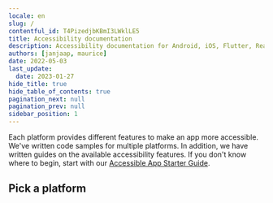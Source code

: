 ```yaml
---
locale: en
slug: /
contentful_id: T4PizedjbKBmI3LWklLE5
title: Accessibility documentation
description: Accessibility documentation for Android, iOS, Flutter, React Native and Xamarin.
authors: [janjaap, maurice]
date: 2022-05-03
last_update:
  date: 2023-01-27
hide_title: true
hide_table_of_contents: true
pagination_next: null
pagination_prev: null
sidebar_position: 1
---
```


<Hero
  title="Accessibility documentation"
/>

Each platform provides different features to make an app more accessible. We've written code samples for multiple platforms. In addition, we have written guides on the available accessibility features. If you don't know where to begin, start with our [Accessible App Starter Guide](/en/articles/accessible-app-beginners-guide).

## Pick a platform

<LinkList title="List of docs" isHighlighted={true}>
  <LinkListItem
    url="/en/docs/android"
    title="Learn about Android accessibility"
    label="Android accessibility"
    description="Android has an accessibility layer that helps users to navigate their Android devices more easily. By integrating accessibility features, you can improve your app's usability, particularly for users with disabilities."
    image="/img/light/Android.svg"
    alt="Android logo (light)"
  />
  <LinkListItem
    url="/en/docs/ios"
    title="Learn about iOS accessibility"
    label="iOS accessibility"
    description="iOS has built-in accessibility features, accessibility APIs, and developer tools which provide an extraordinary opportunity to deliver a superior mobile experience to every user, including those with disabilities."
    image="/img/light/iOS.svg"
    alt="iOS logo (light)"
  />
  <LinkListItem
    url="/en/docs/flutter"
    title="Learn about Flutter accessibility"
    label="Flutter accessibility"
    description="Flutter is committed to supporting developers in making their apps more accessible. It has built-in support for accessibility features provided by the underlying operating system."
    image="/img/light/flutter.svg"
    alt="Flutter logo (light)"
  />
  <LinkListItem
    url="/en/docs/react-native"
    title="Learn about React Native accessibility"
    label="React Native accessibility"
    description="React Native has accessibility APIs which let your app accommodate all users. You can integrate apps with assistive technologies like the screen readers VoiceOver and TalkBack."
    image="/img/light/React Native.svg"
    alt="React Native logo (light)"
  />
  <LinkListItem
    url="/en/docs/xamarin"
    title="Learn about Xamarin accessibility"
    label="Xamarin accessibility"
    description="Xamarin has features to create apps which work well with accessibility features such as large type, high contrast, zoom in, screen reading, visual or haptic feedback cues, and alternative input methods."
    image="/img/light/Xamarin.svg"
    alt="Xamarin logo (light)"
  />
</LinkList>
